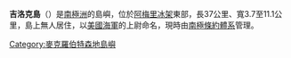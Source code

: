 {{coord|70|26|S|71|52|E|type:landmark|display=title}}

'''吉洛克島'''（{{lang-en|Gillock Island}}）是[[南極洲|南極洲]]的島嶼，位於[[阿梅里冰架|阿梅里冰架]]東部，長37公里、寬3.7至11.1公里，島上無人居住，以[[美國海軍|美國海軍]]的上尉命名，現時由[[南極條約體系|南極條約體系]]管理。

{{DEFAULTSORT:Gillock Island}}
[[Category:麥克羅伯特森地島嶼|Category:麥克羅伯特森地島嶼]]


{{MacRobertsonLand-geo-stub}}